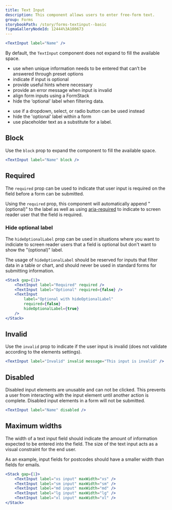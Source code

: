 ```yaml
---
title: Text Input
description: This component allows users to enter free-form text.
group: Forms
storybookPath: /story/forms-textinput--basic
figmaGalleryNodeId: 12444%3A100673
---
```


```jsx live
<TextInput label="Name" />
```

By default, the `TextInput` component does not expand to fill the available space.

<DoHeading />

- use when unique information needs to be entered that can’t be answered through preset options
- indicate if input is optional
- provide useful hints where necessary
- provide an error message when input is invalid
- align form inputs using a FormStack
- hide the ‘optional’ label when filtering data.

<DontHeading />

- use if a dropdown, select, or radio button can be used instead
- hide the 'optional' label within a form
- use placeholder text as a substitute for a label.

## Block

Use the `block` prop to expand the component to fill the available space.

```jsx live
<TextInput label="Name" block />
```

## Required

The `required` prop can be used to indicate that user input is required on the field before a form can be submitted.

Using the `required` prop, this component will automatically append "(optional)" to the label as well as using [aria-required](https://developer.mozilla.org/en-US/docs/Web/Accessibility/ARIA/Attributes/aria-required) to indicate to screen reader user that the field is required.

### Hide optional label

The `hideOptionalLabel` prop can be used in situations where you want to indiciate to screen reader users that a field is optional but don't want to show the "(optional)" label.

The usage of `hideOptionalLabel` should be reserved for inputs that filter data in a table or chart, and should never be used in standard forms for submitting information.

```jsx live
<Stack gap={1}>
	<TextInput label="Required" required />
	<TextInput label="Optional" required={false} />
	<TextInput
		label="Optional with hideOptionalLabel"
		required={false}
		hideOptionalLabel={true}
	/>
</Stack>
```

## Invalid

Use the `invalid` prop to indicate if the user input is invalid (does not validate according to the elements settings).

```jsx live
<TextInput label="Invalid" invalid message="This input is invalid" />
```

## Disabled

Disabled input elements are unusable and can not be clicked. This prevents a user from interacting with the input element until another action is complete. Disabled input elements in a form will not be submitted.

```jsx live
<TextInput label="Name" disabled />
```

## Maximum widths

The width of a text input field should indicate the amount of information expected to be entered into the field. The size of the text input acts as a visual constraint for the end user.

As an example, input fields for postcodes should have a smaller width than fields for emails.

```jsx live
<Stack gap={1}>
	<TextInput label="xs input" maxWidth="xs" />
	<TextInput label="sm input" maxWidth="sm" />
	<TextInput label="md input" maxWidth="md" />
	<TextInput label="lg input" maxWidth="lg" />
	<TextInput label="xl input" maxWidth="xl" />
</Stack>
```
